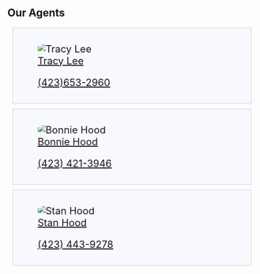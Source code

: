 <Container>

<p className="text-center"><h2>Our Agents</h2></p>

<Grids columns="3">

<div style="background: ghostwhite; 
            font-size: 20px; 
            padding: 10px; 
            border: 1px solid lightgray; 
            margin: 10px;">
<figure>
<img src="https://raw.githubusercontent.com/charles-hood/elite-realtors-llc/master/content/images/tracylee.jpg" style="border-radius: 30%;" alt="Tracy Lee" />
<figcaption><a href="mailto:tracylee.elite@gmail.com">Tracy Lee</a><p><a href="tel:4236532960">(423)653-2960</a></p></figcaption>
</figure>
</div>
	
<div style="background: ghostwhite; 
            font-size: 20px; 
            padding: 10px; 
            border: 1px solid lightgray; 
            margin: 10px;">
<figure>
<img src="https://raw.githubusercontent.com/charles-hood/elite-realtors-llc/master/content/images/bonniehood.jpg" style="border-radius: 30%;" alt="Bonnie Hood" />
<figcaption><a href="mailto:bonniehood.elite@gmail.com">Bonnie Hood</a><p><a href="tel:4234213946">(423) 421-3946</a></p></figcaption>
</figure>
</div>

<div style="background: ghostwhite; 
            font-size: 20px; 
            padding: 10px; 
            border: 1px solid lightgray; 
            margin: 10px;">
<figure>
<img src="https://raw.githubusercontent.com/charles-hood/elite-realtors-llc/master/content/images/stanhood.jpg" style="border-radius: 30%;" alt="Stan Hood" />
<figcaption><a href="mailto:stanhood.elite@gmail.com">Stan Hood</a><p><a href="tel:4234439278">(423) 443-9278</a></p></figcaption>
</figure>
</div>

</Grids>

</Container>
